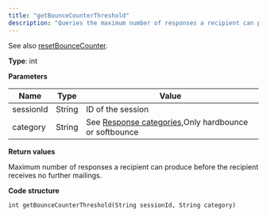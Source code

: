 ```yaml
---
title: "getBounceCounterThreshold"
description: "Queries the maximum number of responses a recipient can produce before the recipient will not receive any further mailings in Optimizely Campaign."
---
```


See also [resetBounceCounter](/optimizely-campaign/docs/resetbouncecounter).

**Type**: int

**Parameters**

| Name      | Type   | Value                                                                                                 |
| --------- | ------ | ----------------------------------------------------------------------------------------------------- |
| sessionId | String | ID of the session                                                                                     |
| category  | String | See [Response categories](/optimizely-campaign/docs/responsewebservice),Only hardbounce or softbounce |

**Return values**

Maximum number of responses a recipient can produce before the recipient receives no further mailings.

**Code structure**

`int getBounceCounterThreshold(String sessionId, String category)
`